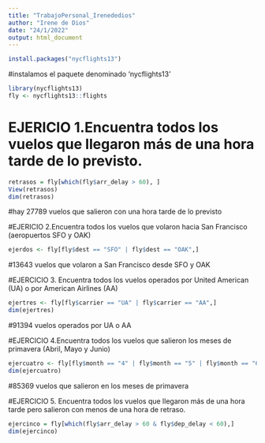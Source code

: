 ```yaml
---
title: "TrabajoPersonal_Irenededios"
author: "Irene de Dios"
date: "24/1/2022"
output: html_document
---
```


```r
install.packages("nycflights13")

```

#instalamos el paquete denominado 'nycflights13'
```r
library(nycflights13)
fly <- nycflights13::flights
```

# EJERICIO 1.Encuentra todos los vuelos que llegaron más de una hora tarde de lo previsto.
```r
retrasos = fly[which(fly$arr_delay > 60), ]
View(retrasos)
dim(retrasos)
```
#hay 27789 vuelos que salieron con una hora tarde de lo previsto


#EJERICIO 2.Encuentra todos los vuelos que volaron hacia San Francisco (aeropuertos SFO y OAK) 
```r
ejerdos <- fly[fly$dest == "SFO" | fly$dest == "OAK",]
```
#13643 vuelos que volaron a San Francisco desde SFO y OAK

#EJERCICIO 3. Encuentra todos los vuelos operados por United American (UA) o por American Airlines (AA) 
```r
ejertres <- fly[fly$carrier == "UA" | fly$carrier == "AA",]
dim(ejertres)
```
#91394 vuelos operados por UA o AA

#EJERCICIO 4.Encuentra todos los vuelos que salieron los meses de primavera (Abril, Mayo y Junio) 
```r
ejercuatro <- fly[fly$month == "4" | fly$month == "5" | fly$month == "6" ,]
dim(ejercuatro)
```
#85369 vuelos que salieron en los meses de primavera

#EJERCICIO 5. Encuentra todos los vuelos que llegaron más de una hora tarde pero salieron con menos de una hora de retraso. 
```r

ejercinco = fly[which(fly$arr_delay > 60 & fly$dep_delay < 60),]
dim(ejercinco)
```



